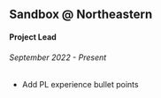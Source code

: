 ## Sandbox <span className="text-gray-600 font-light"> @ Northeastern</span>
#### Project Lead
###### September 2022 - Present
- Add PL experience bullet points




